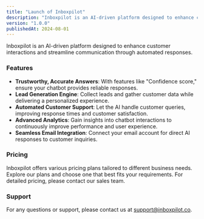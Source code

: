 ```yaml
---
title: "Launch of Inboxpilot"
description: "Inboxpilot is an AI-driven platform designed to enhance customer interactions and streamline communication through automated responses."
version: "1.0.0"
publishedAt: 2024-08-01
---
```


Inboxpilot is an AI-driven platform designed to enhance customer interactions and streamline communication through automated responses.

### Features

- **Trustworthy, Accurate Answers**: With features like "Confidence score," ensure your chatbot provides reliable responses.
- **Lead Generation Engine**: Collect leads and gather customer data while delivering a personalized experience.
- **Automated Customer Support**: Let the AI handle customer queries, improving response times and customer satisfaction.
- **Advanced Analytics**: Gain insights into chatbot interactions to continuously improve performance and user experience.
- **Seamless Email Integration**: Connect your email account for direct AI responses to customer inquiries.

### Pricing

Inboxpilot offers various pricing plans tailored to different business needs. Explore our plans and choose one that best fits your requirements. For detailed pricing, please contact our sales team.

### Support

For any questions or support, please contact us at [support@inboxpilot.co](mailto:support@inboxpilot.co).
